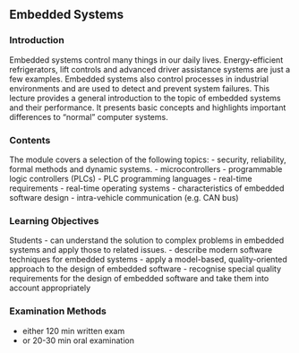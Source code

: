 ## Embedded Systems

### Introduction

Embedded systems control many things in our daily lives. Energy-efficient refrigerators, lift controls and advanced driver assistance systems are just a few examples. Embedded systems also control processes in industrial environments and are used to detect and prevent system failures. This lecture provides a general introduction to the topic of embedded systems and their performance. It presents basic concepts and highlights important differences to "normal" computer systems. 

### Contents

The module covers a selection of the following topics:
- security, reliability, formal methods and dynamic systems.
- microcontrollers
- programmable logic controllers (PLCs)
- PLC programming languages
- real-time requirements
- real-time operating systems
- characteristics of embedded software design
- intra-vehicle communication (e.g. CAN bus)

### Learning Objectives
Students
- can understand the solution to complex problems in embedded systems and apply those to related issues.
- describe modern software techniques for embedded systems
- apply a model-based, quality-oriented approach to the design of embedded software
- recognise special quality requirements for the design of embedded software and take them into account appropriately


### Examination Methods

- either 120 min written exam
- or 20-30 min oral examination